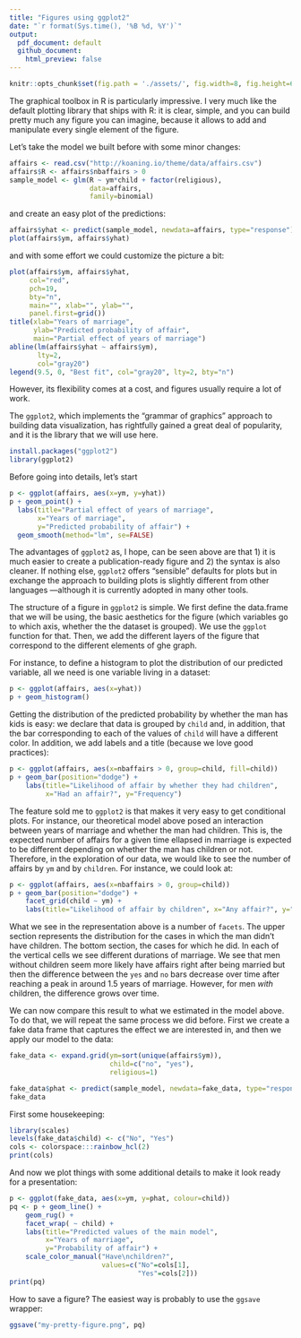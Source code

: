 --- 
title: "Figures using ggplot2"
date: "`r format(Sys.time(), '%B %d, %Y')`"
output: 
  pdf_document: default
  github_document: 
    html_preview: false
---

```{r setup, include=FALSE, cache=FALSE}
knitr::opts_chunk$set(fig.path = './assets/', fig.width=8, fig.height=6)
```

The graphical toolbox in R is particularly impressive. I very much like the
default plotting library that ships with R: it is clear, simple, and you can
build pretty much any figure you can imagine, because it allows to add and
manipulate every single element of the figure. 

Let's take the model we built before with some minor changes:

```{r}
affairs <- read.csv("http://koaning.io/theme/data/affairs.csv")
affairs$R <- affairs$nbaffairs > 0
sample_model <- glm(R ~ ym*child + factor(religious), 
                    data=affairs, 
                    family=binomial)
```

and create an easy plot of the predictions:

```{r}
affairs$yhat <- predict(sample_model, newdata=affairs, type="response")
plot(affairs$ym, affairs$yhat)
```

and with some effort we could customize the picture a bit:

```{r}
plot(affairs$ym, affairs$yhat, 
     col="red", 
     pch=19, 
     bty="n", 
     main="", xlab="", ylab="", 
     panel.first=grid())
title(xlab="Years of marriage", 
      ylab="Predicted probability of affair", 
      main="Partial effect of years of marriage")
abline(lm(affairs$yhat ~ affairs$ym), 
       lty=2, 
       col="gray20")
legend(9.5, 0, "Best fit", col="gray20", lty=2, bty="n")
```

However, its flexibility comes at a cost, and figures usually require a lot of work. 

The `ggplot2`, which implements the "grammar of graphics" approach to building
data visualization, has rightfully gained a great deal of popularity, and it is
the library that we will use here.

```{r eval=FALSE}
install.packages("ggplot2")
library(ggplot2)
```

Before going into details, let's start 

```{r}
p <- ggplot(affairs, aes(x=ym, y=yhat))
p + geom_point() + 
  labs(title="Partial effect of years of marriage", 
       x="Years of marriage", 
       y="Predicted probability of affair") +
  geom_smooth(method="lm", se=FALSE)
```

The advantages of `ggplot2` as, I hope, can be seen above are that 1) it is much
easier to create a publication-ready figure and 2) the syntax is also cleaner.
If nothing else, `ggplot2` offers "sensible" defaults for plots but in exchange
the approach to building plots is slightly different from other languages
---although it is currently adopted in many other tools.

The structure of a figure in `ggplot2` is simple. We first define the data.frame
that we will be using, the basic aesthetics for the figure (which variables go
to which axis, whether the the dataset is grouped). We use the `ggplot` function
for that. Then, we add the different layers of the figure that correspond to the
different elements of ghe graph.

For instance, to define a histogram to plot the distribution of our predicted
variable, all we need is one variable living in a dataset:

```{r}
p <- ggplot(affairs, aes(x=yhat))
p + geom_histogram()
```

Getting the distribution of the predicted probability by whether the man has
kids is easy: we declare that data is grouped by `child` and, in addition, that
the bar corresponding to each of the values of `child` will have a different
color. In addition, we add labels and a title (because we love good practices):

```{r}
p <- ggplot(affairs, aes(x=nbaffairs > 0, group=child, fill=child))
p + geom_bar(position="dodge") +
    labs(title="Likelihood of affair by whether they had children",
         x="Had an affair?", y="Frequency")
```

The feature sold me to `ggplot2` is that makes it very easy to get conditional
plots. For instance, our theoretical model above posed an interaction between
years of marriage and whether the man had children. This is, the expected number
of affairs for a given time ellapsed in marriage is expected to be different
depending on whether the man has children or not. Therefore, in the exploration
of our data, we would like to see the number of affairs by `ym` and by
`children`. For instance, we could look at:

```{r fig.width=8}
p <- ggplot(affairs, aes(x=nbaffairs > 0, group=child))
p + geom_bar(position="dodge") +
    facet_grid(child ~ ym) +
    labs(title="Likelihood of affair by children", x="Any affair?", y="Frequency")
```

What we see in the representation above is a number of `facets`. The upper
section represents the distribution for the cases in which the man didn't have
children. The bottom section, the cases for which he did. In each of the
vertical cells we see different durations of marriage. We see that men without
children seem more likely have affairs right after being married but then the
difference between the `yes` and `no` bars decrease over time after reaching a
peak in around 1.5 years of marriage. However, for men _with_ children, the
difference grows over time.

We can now compare this result to what we estimated in the model above. To do
that, we will repeat the same process we did before. First we create a fake data
frame that captures the effect we are interested in, and then we apply our model
to the data: 

```{r}
fake_data <- expand.grid(ym=sort(unique(affairs$ym)), 
                         child=c("no", "yes"), 
                         religious=1)

fake_data$phat <- predict(sample_model, newdata=fake_data, type="response")
fake_data
```

First some housekeeping:

```{r}
library(scales)
levels(fake_data$child) <- c("No", "Yes")
cols <- colorspace:::rainbow_hcl(2)
print(cols)
```

And now we plot things with some additional details to make it look ready for a presentation:

```{r}
p <- ggplot(fake_data, aes(x=ym, y=phat, colour=child))
pq <- p + geom_line() +
    geom_rug() +
    facet_wrap( ~ child) + 
    labs(title="Predicted values of the main model",
         x="Years of marriage",
         y="Probability of affair") + 
    scale_color_manual("Have\nchildren?",
                       values=c("No"=cols[1],
                                "Yes"=cols[2]))
print(pq)
```

How to save a figure? The easiest way is probably to use the `ggsave` wrapper:

```{r eval=FALSE}
ggsave("my-pretty-figure.png", pq)
```
